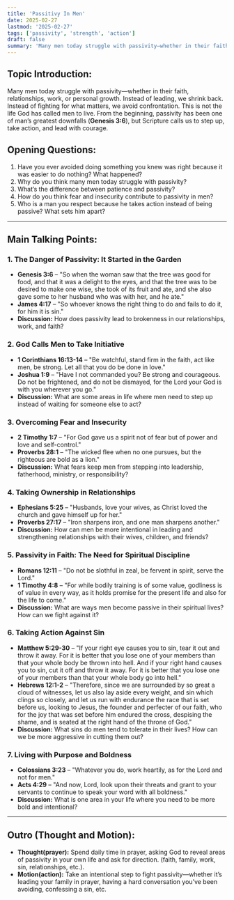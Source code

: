```yaml
---
title: 'Passitivy In Men'
date: 2025-02-27
lastmod: '2025-02-27'
tags: ['passivity', 'strength', 'action']
draft: false
summary: 'Many men today struggle with passivity—whether in their faith, relationships, work, or personal growth. Instead of leading, we shrink back. Instead of fighting for what matters, we avoid confrontation. This...'
---
```


## **Topic Introduction:**

Many men today struggle with passivity—whether in their faith, relationships, work, or personal growth. Instead of leading, we shrink back. Instead of fighting for what matters, we avoid confrontation. This is not the life God has called men to live. From the beginning, passivity has been one of man’s greatest downfalls (**Genesis 3:6**), but Scripture calls us to step up, take action, and lead with courage.

## **Opening Questions:**

1. Have you ever avoided doing something you knew was right because it was easier to do nothing? What happened?
2. Why do you think many men today struggle with passivity?
3. What’s the difference between patience and passivity?
4. How do you think fear and insecurity contribute to passivity in men?
5. Who is a man you respect because he takes action instead of being passive? What sets him apart?

---

## **Main Talking Points:**

### **1. The Danger of Passivity: It Started in the Garden**

- **Genesis 3:6** – "So when the woman saw that the tree was good for food, and that it was a delight to the eyes, and that the tree was to be desired to make one wise, she took of its fruit and ate, and she also gave some to her husband who was with her, and he ate."
- **James 4:17** – "So whoever knows the right thing to do and fails to do it, for him it is sin."
- **Discussion:** How does passivity lead to brokenness in our relationships, work, and faith?

### **2. God Calls Men to Take Initiative**

- **1 Corinthians 16:13-14** – "Be watchful, stand firm in the faith, act like men, be strong. Let all that you do be done in love."
- **Joshua 1:9** – "Have I not commanded you? Be strong and courageous. Do not be frightened, and do not be dismayed, for the Lord your God is with you wherever you go."
- **Discussion:** What are some areas in life where men need to step up instead of waiting for someone else to act?

### **3. Overcoming Fear and Insecurity**

- **2 Timothy 1:7** – "For God gave us a spirit not of fear but of power and love and self-control."
- **Proverbs 28:1** – "The wicked flee when no one pursues, but the righteous are bold as a lion."
- **Discussion:** What fears keep men from stepping into leadership, fatherhood, ministry, or responsibility?

### **4. Taking Ownership in Relationships**

- **Ephesians 5:25** – "Husbands, love your wives, as Christ loved the church and gave himself up for her."
- **Proverbs 27:17** – "Iron sharpens iron, and one man sharpens another."
- **Discussion:** How can men be more intentional in leading and strengthening relationships with their wives, children, and friends?

### **5. Passivity in Faith: The Need for Spiritual Discipline**

- **Romans 12:11** – "Do not be slothful in zeal, be fervent in spirit, serve the Lord."
- **1 Timothy 4:8** – "For while bodily training is of some value, godliness is of value in every way, as it holds promise for the present life and also for the life to come."
- **Discussion:** What are ways men become passive in their spiritual lives? How can we fight against it?

### **6. Taking Action Against Sin**

- **Matthew 5:29-30** – "If your right eye causes you to sin, tear it out and throw it away. For it is better that you lose one of your members than that your whole body be thrown into hell. And if your right hand causes you to sin, cut it off and throw it away. For it is better that you lose one of your members than that your whole body go into hell."
- **Hebrews 12:1-2** – "Therefore, since we are surrounded by so great a cloud of witnesses, let us also lay aside every weight, and sin which clings so closely, and let us run with endurance the race that is set before us, looking to Jesus, the founder and perfecter of our faith, who for the joy that was set before him endured the cross, despising the shame, and is seated at the right hand of the throne of God."
- **Discussion:** What sins do men tend to tolerate in their lives? How can we be more aggressive in cutting them out?

### **7. Living with Purpose and Boldness**

- **Colossians 3:23** – "Whatever you do, work heartily, as for the Lord and not for men."
- **Acts 4:29** – "And now, Lord, look upon their threats and grant to your servants to continue to speak your word with all boldness."
- **Discussion:** What is one area in your life where you need to be more bold and intentional?

---

## Outro (Thought and Motion):

- **Thought(prayer):** Spend daily time in prayer, asking God to reveal areas of passivity in your own life and ask for direction. (faith, family, work, sin, relationships, etc.).
- **Motion(action):** Take an intentional step to fight passivity—whether it’s leading your family in prayer, having a hard conversation you’ve been avoiding, confessing a sin, etc.